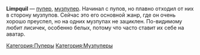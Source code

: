 {{Инфобокс для пуперов
|title2=Limpquil
|другие_ники=corsac, shmachnik, limpitch, 5Hman 
|image3=[[Файл:Limpquil.jpg|thumb|left|200px]]
|сферы_творчества=RYTPMV, RYTP
|год_начала=2012
|image4=Пример
|имя_фамилия=
|дата_рождения=
|место_проживания=Екатеринбург
|ссылки=
*[https://www.youtube.com/user/Shma4nik YouTube]
*[https://www.youtube.com/user/5Hman corsac]
*[https://vk.com/limpquil Группа ВК]
}}

'''Limpquil''' — [[Пуперы|пупер]], [[Музпуперы|музпупер]]. Начинал с пупов, но плавно отходил от них в сторону музпупов. Сейчас это его основной жанр, где он очень хорошо преуспел, но на одних музпупах не зациклен. По-видимому любит лисичек, особенно белых, потому что часто ставит их себе на аватар.

[[Категория:Пуперы]]
[[Категория:Музпуперы]]